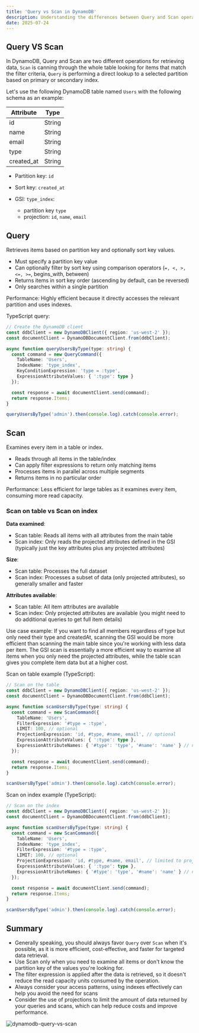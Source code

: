 ```yaml
---
title: 'Query vs Scan in DynamoDB'
description: Understanding the differences between Query and Scan operations in DynamoDB - performance, use cases, and best practices for efficient data retrieval
date: 2025-07-24
---
```


## Query VS Scan

In DynamoDB, Query and Scan are two different operations for retrieving data, `Scan` is canning through the whole table looking for items that match the filter criteria, `Query` is performing a direct lookup to a selected partition based on primary or secondary index.

Let's use the following DynamoDB table named `Users` with the following schema as an example:

| Attribute  | Type   |
| ---------- | ------ |
| id         | String |
| name       | String |
| email      | String |
| type       | String |
| created_at | String |

- Partition key: `id`
- Sort key: `created_at`

- GSI: `type_index`:
  - partition key `type`
  - projection: `id`, `name`, `email`

## Query

Retrieves items based on partition key and optionally sort key values.

- Must specify a partition key value
- Can optionally filter by sort key using comparison operators (`=, <, >, <=, >=`, begins_with, between)
- Returns items in sort key order (ascending by default, can be reversed)
- Only searches within a single partition

Performance: Highly efficient because it directly accesses the relevant partition and uses indexes.

TypeScript query:

```ts
// Create the DynamoDB client
const ddbClient = new DynamoDBClient({ region: 'us-west-2' });
const documentClient = DynamoDBDocumentClient.from(ddbClient);

async function queryUsersByType(type: string) {
  const command = new QueryCommand({
    TableName: 'Users',
    IndexName: 'type_index',
    KeyConditionExpression: 'type = :type',
    ExpressionAttributeValues: { ':type': type }
  });

  const response = await documentClient.send(command);
  return response.Items;
}

queryUsersByType('admin').then(console.log).catch(console.error);
```

## Scan

Examines every item in a table or index.

- Reads through all items in the table/index
- Can apply filter expressions to return only matching items
- Processes items in parallel across multiple segments
- Returns items in no particular order

Performance: Less efficient for large tables as it examines every item, consuming more read capacity.

### Scan on table vs Scan on index

**Data examined**:

- Scan table: Reads all items with all attributes from the main table
- Scan index: Only reads the projected attributes defined in the GSI (typically just the key attributes plus any projected attributes)

**Size**:

- Scan table: Processes the full dataset
- Scan index: Processes a subset of data (only projected attributes), so generally smaller and faster

**Attributes available**:

- Scan table: All item attributes are available
- Scan index: Only projected attributes are available (you might need to do additional queries to get full item details)

Use case example: If you want to find all members regardless of type but only need their type and createdAt, scanning the GSI would be more efficient than scanning the main table since you're working with less data per item.
The GSI scan is essentially a more efficient way to examine all items when you only need the projected attributes, while the table scan gives you complete item data but at a higher cost.

Scan on table example (TypeScript):

```ts
// Scan on the table
const ddbClient = new DynamoDBClient({ region: 'us-west-2' });
const documentClient = DynamoDBDocumentClient.from(ddbClient);

async function scanUsersByType(type: string) {
  const command = new ScanCommand({
    TableName: 'Users',
    FilterExpression: '#type = :type',
    LIMIT: 100, // optional
    ProjectionExpression: 'id, #type, #name, email', // optional
    ExpressionAttributeValues: { ':type': type },
    ExpressionAttributeNames: { '#type': 'type', '#name': 'name' } // name and type are reserved words
  });

  const response = await documentClient.send(command);
  return response.Items;
}

scanUsersByType('admin').then(console.log).catch(console.error);
```

Scan on index example (TypeScript):

```ts
// Scan on the index
const ddbClient = new DynamoDBClient({ region: 'us-west-2' });
const documentClient = DynamoDBDocumentClient.from(ddbClient);

async function scanUsersByType(type: string) {
  const command = new ScanCommand({
    TableName: 'Users',
    IndexName: 'type_index',
    FilterExpression: '#type = :type',
    LIMIT: 100, // optional
    ProjectionExpression: 'id, #type, #name, email', // limited to projected attributes of the index only
    ExpressionAttributeValues: { ':type': type },
    ExpressionAttributeNames: { '#type': 'type', '#name': 'name' } // name and type are reserved words
  });

  const response = await documentClient.send(command);
  return response.Items;
}

scanUsersByType('admin').then(console.log).catch(console.error);
```

## Summary

- Generally speaking, you should always favor `Query` over `Scan` when it's possible, as it is more efficient, cost-effective, and faster for targeted data retrieval.
- Use Scan only when you need to examine all items or don't know the partition key of the values you're looking for.
- The filter expression is applied after the data is retrieved, so it doesn't reduce the read capacity units consumed by the operation.
- Always consider your access patterns, using indexes effectively can help you avoid the need for scans
- Consider the use of projections to limit the amount of data returned by your queries and scans, which can help reduce costs and improve performance.

![dynamodb-query-vs-scan](./dynamodb-query-scan.png)
